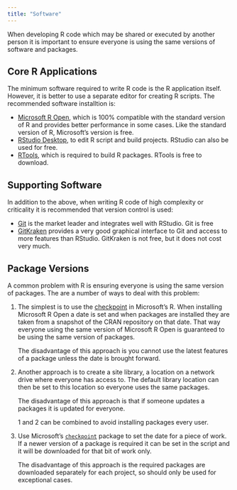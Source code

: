 ```yaml
---
title: "Software"
---
```


When developing R code which may be shared or executed by another person it is important to 
ensure everyone is using the same versions of software and packages.

## Core R Applications

The minimum software required to write R code is the R application itself. However, it is 
better to use a separate editor for creating R scripts. The recommended software installtion 
is:

 - [Microsoft R Open](https://mran.microsoft.com/open/), which is 100% compatible with the
   standard version of R and provides better performance in some cases. Like the standard 
   version of R, Microsoft's version is free.
 - [RStudio Desktop](https://www.rstudio.com/products/rstudio/download/), to edit R script 
   and build projects. RStudio can also be used for free.
 - [RTools](https://cran.r-project.org/bin/windows/Rtools/), which is required to build R
   packages. RTools is free to download.


## Supporting Software

In addition to the above, when writing R code of high complexity or criticality it is
recommended that version control is used:

 - [Git](http://gitforwindows.org/) is the market leader and integrates well with RStudio.
   Git is free
 - [GitKraken](https://www.gitkraken.com/) provides a very good graphical interface to 
   Git and access to more features than RStudio. GitKraken is not free, but it does not cost
   very much.


## Package Versions

A common problem with R is ensuring everyone is using the same version of packages. The 
are a number of ways to deal with this problem:

 1. The simplest is to use the 
    [checkpoint](https://mran.microsoft.com/documents/rro/reproducibility) in Microsoft's R. 
    When installing Microsoft R Open a date is set and when packages are installed they are
    taken from a snapshot of the CRAN repository on that date. That way everyone using the 
    same version of Microsoft R Open is guaranteed to be using the same version of packages.
    
    The disadvantage of this approach is you cannot use the latest features of a package 
    unless the date is brought forward.
    
 2. Another approach is to create a site library, a location on a network drive where 
    everyone has access to. The default library location can then be set to this location so
    everyone uses the same packages.
    
    The disadvantage of this approach is that if someone updates a packages it is updated 
    for everyone.
    
    1 and 2 can be combined to avoid installing packages every user.
 
 3. Use Microsoft's [`checkpoint`](https://mran.microsoft.com/documents/rro/reproducibility)
    package to set the date for a piece of work. If a newer version of a package is required 
    it can be set in the script and it will be downloaded for that bit of work only.
    
    The disadvantage of this approach is the required packages are downloaded separately 
    for each project, so should only be used for exceptional cases.
